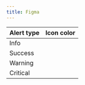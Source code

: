 ```yaml
---
title: Figma
---
```



<FigmaIconColorSnippet component="alert" />

| Alert type | Icon color                                              |
| ---------- | ------------------------------------------------------- |
| Info       | <InlineToken value="paletteBlueDark" alternateName />   |
| Success    | <InlineToken value="paletteGreenDark" alternateName />  |
| Warning    | <InlineToken value="paletteOrangeDark" alternateName /> |
| Critical   | <InlineToken value="paletteRedDark" alternateName />    |
